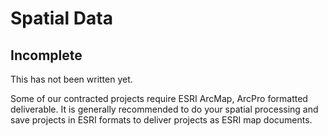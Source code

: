 # Spatial Data {#sec-spatial}

:::{.callout-note}

## Incomplete

This has not been written yet.

:::


:::{.callout-note}

Some of our contracted projects require ESRI ArcMap, ArcPro formatted deliverable.
It is generally recommended to do your spatial processing and save projects in ESRI formats to deliver projects as ESRI map documents.

:::



